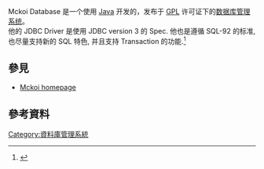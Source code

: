 Mckoi Database 是一个使用 [[Java|Java]] 开发的，发布于 [[GPL|GPL]] 许可证下的[[数据库管理系统|数据库管理系统]]。<br />
他的 JDBC Driver 是使用 JDBC version 3 的 Spec. 他也是遵循 SQL-92 的标准, 也尽量支持新的 SQL 特色, 并且支持 Transaction 的功能.<ref>{{Cite web |url=http://www.open-open.com/open36110.htm |title=Java开源大全 - 开源数据库：Mckoi DataBase |accessdate=2009-11-03 |archive-date=2017-09-24 |archive-url=https://web.archive.org/web/20170924203156/http://www.open-open.com/open36110.htm |dead-url=no }}</ref>

==參見==
*[http://mckoi.com/database/ Mckoi homepage] {{Wayback|url=http://mckoi.com/database/ |date=20120102112901 }}
==參考資料==
<div class="references-small">
<references />
</div>

[[Category:資料庫管理系統|Category:資料庫管理系統]]